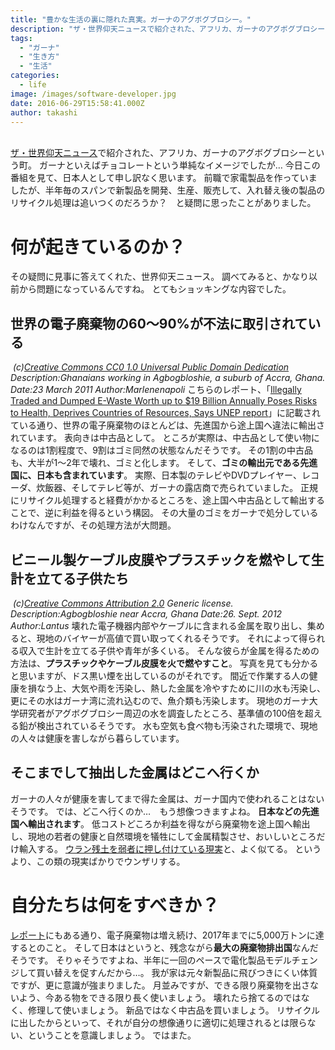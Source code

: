 ```yaml
---
title: "豊かな生活の裏に隠れた真実。ガーナのアグボグブロシー。"
description: "ザ・世界仰天ニュースで紹介された、アフリカ、ガーナのアグボグブロシーという町。ガーナといえばチョコレートという単純なイメージでしたが…今日この番組を見て、日本人..."
tags:
  - "ガーナ"
  - "生き方"
  - "生活"
categories:
  - life
image: /images/software-developer.jpg
date: 2016-06-29T15:58:41.000Z
author: takashi
---
```



<br />
<a href="http://www.ntv.co.jp/gyoten/">ザ・世界仰天ニュース</a>で紹介された、アフリカ、ガーナのアグボグブロシーという町。
ガーナといえばチョコレートという単純なイメージでしたが…
今日この番組を見て、日本人として申し訳なく思います。
前職で家電製品を作っていましたが、半年毎のスパンで新製品を開発、生産、販売して、入れ替え後の製品のリサイクル処理は追いつくのだろうか？　と疑問に思ったことがありました。
<h1>何が起きているのか？</h1>
その疑問に見事に答えてくれた、世界仰天ニュース。
調べてみると、かなり以前から問題になっているんですね。
とてもショッキングな内容でした。
<h2>世界の電子廃棄物の60〜90%が不法に取引されている</h2>
<a href="https://commons.wikimedia.org/wiki/File:Agbogbloshie.JPG"><img src="https://upload.wikimedia.org/wikipedia/commons/thumb/9/96/Agbogbloshie.JPG/640px-Agbogbloshie.JPG" alt="" /></a>
<em>(c)<a href="https://creativecommons.org/publicdomain/zero/1.0/deed.en">Creative Commons CC0 1.0 Universal Public Domain Dedication</a></em>
<em>Description:Ghanaians working in Agbogbloshie, a suburb of Accra, Ghana.</em>
<em>Date:23 March 2011</em>
<em>Author:Marlenenapoli</em>
こちらのレポート、「<a href="http://www.unep.org/newscentre/Default.aspx?DocumentID=26816&amp;ArticleID=35021&amp;l=en">Illegally Traded and Dumped E-Waste Worth up to $19 Billion Annually Poses Risks to Health, Deprives Countries of Resources, Says UNEP report</a>」に記載されている通り、世界の電子廃棄物のほとんどは、先進国から途上国へ違法に輸出されています。
表向きは中古品として。
ところが実際は、中古品として使い物になるのは1割程度で、9割はゴミ同然の状態なんだそうです。
その1割の中古品も、大半が1〜2年で壊れ、ゴミと化します。
そして、<strong>ゴミの輸出元である先進国に、日本も含まれています</strong>。
実際、日本製のテレビやDVDプレイヤー、レコーダ、炊飯器、そしてテレビ等が、ガーナの露店商で売られていました。
正規にリサイクル処理すると経費がかかるところを、途上国へ中古品として輸出することで、逆に利益を得るという構図。
その大量のゴミをガーナで処分しているわけなんですが、その処理方法が大問題。
<h2>ビニール製ケーブル皮膜やプラスチックを燃やして生計を立てる子供たち</h2>
<a href="https://commons.wikimedia.org/wiki/File:Agbogbloshie_q.jpg"><img src="https://upload.wikimedia.org/wikipedia/commons/thumb/d/df/Agbogbloshie_q.jpg/600px-Agbogbloshie_q.jpg" alt="" /></a>
<em>(c)<a href="https://creativecommons.org/licenses/by/2.0/deed.en">Creative Commons Attribution 2.0</a> Generic license.</em>
<em>Description:Agbogbloshie near Accra, Ghana</em>
<em>Date:26. Sept. 2012</em>
<em>Author:Lantus</em>
壊れた電子機器内部やケーブルに含まれる金属を取り出し、集めると、現地のバイヤーが高値で買い取ってくれるそうです。
それによって得られる収入で生計を立てる子供や青年が多くいる。
そんな彼らが金属を得るための方法は、<strong>プラスチックやケーブル皮膜を火で燃やすこと</strong>。
写真を見ても分かると思いますが、ドス黒い煙を出しているのがそれです。
間近で作業する人の健康を損なう上、大気や雨を汚染し、熱した金属を冷やすために川の水も汚染し、更にその水はガーナ湾に流れ込むので、魚介類も汚染します。
現地のガーナ大学研究者がアグボグブロシー周辺の水を調査したところ、基準値の100倍を超える鉛が検出されているそうです。
水も空気も食べ物も汚染された環境で、現地の人々は健康を害しながら暮らしています。
<h2>そこまでして抽出した金属はどこへ行くか</h2>
ガーナの人々が健康を害してまで得た金属は、ガーナ国内で使われることはないそうです。
では、どこへ行くのか…　もう想像つきますよね。
<strong>日本などの先進国へ輸出されます</strong>。
低コストどころか利益を得ながら廃棄物を途上国へ輸出し、現地の若者の健康と自然環境を犠牲にして金属精製させ、おいしいところだけ輸入する。
<a href="http://www.nuketext.org/uranium.html">ウラン残土を弱者に押し付けている現実</a>と、よく似てる。
というより、この類の現実ばかりでウンザリする。
<h1>自分たちは何をすべきか？</h1>
<a href="http://www.unep.org/newscentre/Default.aspx?DocumentID=26816&amp;ArticleID=35021&amp;l=en">レポート</a>にもある通り、電子廃棄物は増え続け、2017年までに5,000万トンに達するとのこと。
そして日本はというと、残念ながら<strong>最大の廃棄物排出国</strong>なんだそうです。
そりゃそうですよね、半年に一回のペースで電化製品モデルチェンジして買い替えを促すんだから…。
我が家は元々新製品に飛びつきにくい体質ですが、更に意識が強まりました。
月並みですが、できる限り廃棄物を出さないよう、今ある物をできる限り長く使いましょう。
壊れたら捨てるのではなく、修理して使いましょう。
新品ではなく中古品を買いましょう。
リサイクルに出したからといって、それが自分の想像通りに適切に処理されるとは限らない、ということを意識しましょう。
ではまた。